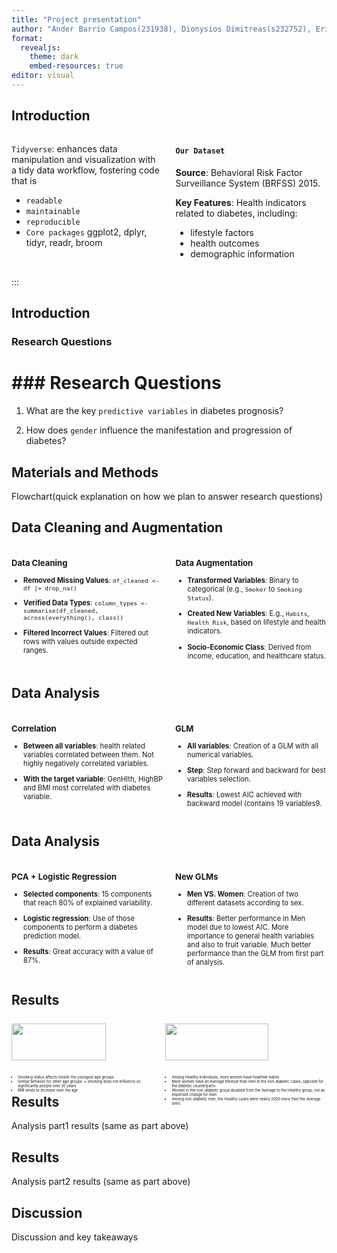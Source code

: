 ```yaml
---
title: "Project presentation"
author: "Ander Barrio Campos(231938), Dionysios Dimitreas(s232752), Erikas Mikužis(s223164), Valeria Tedeschi(s231945), Angeliki Vliora(233059)"
format:
  revealjs:
    theme: dark
    embed-resources: true
editor: visual
---
```


## Introduction

::: columns
::: {.column width="50%"}
`Tidyverse`: enhances data manipulation and visualization with a tidy data workflow, fostering code that is

::: incremental
-   `readable`
-   `maintainable`
-   `reproducible`
-   `Core packages` ggplot2, dplyr, tidyr, readr, broom
:::
:::

::: {.column .incremental width="50%"}
#### `Our Dataset`

**Source**: Behavioral Risk Factor Surveillance System (BRFSS) 2015.

**Key Features**: Health indicators related to diabetes, including:

::: incremental
-   lifestyle factors
-   health outcomes
-   demographic information
:::
:::
:::

:::

## Introduction

### Research Questions


### Research Questions
=======
1.  What are the key `predictive variables` in diabetes prognosis?

2.  How does `gender` influence the manifestation and progression of diabetes?

## Materials and Methods

Flowchart(quick explanation on how we plan to answer research questions)

## Data Cleaning and Augmentation

```{=html}
<style>
.small-font {
  font-size: 0.8em;
}
</style>
```
::: columns
::: {.column .small-font width="50%"}
### Data Cleaning

-   **Removed Missing Values**: `df_cleaned <- df |> drop_na()`

-   **Verified Data Types**: `column_types <- summarise(df_cleaned, across(everything(), class))`

-   **Filtered Incorrect Values**: Filtered out rows with values outside expected ranges.
:::

::: {.column .small-font width="50%"}
### Data Augmentation

-   **Transformed Variables**: Binary to categorical (e.g., `Smoker` to `Smoking Status`).

-   **Created New Variables**: E.g., `Habits`, `Health Risk`, based on lifestyle and health indicators.

-   **Socio-Economic Class**: Derived from income, education, and healthcare status.
:::
:::

## Data Analysis

<div style="display: flex; font-size: 0.8em;">

::: {style="flex: 1; padding-right: 10px;"}
### Correlation

-   **Between all variables**: health related variables correlated between them. Not highly negatively correlated variables.

-   **With the target variable**: GenHlth, HighBP and BMI most correlated with diabetes variable.

    </div>

    <div style="flex: 1; padding-left: 10px;">

### GLM

-   **All variables**: Creation of a GLM with all numerical variables.

-   **Step**: Step forward and backward for best variables selection.

-   **Results**: Lowest AIC achieved with backward model (contains 19 variables9.

    </div>
:::

## Data Analysis

<div style="display: flex; font-size: 0.8em;">

::: {style="flex: 1; padding-right: 10px;"}
### PCA + Logistic Regression

-   **Selected components**: 15 components that reach 80% of explained variability.

-   **Logistic regression**: Use of those components to perform a diabetes prediction model.

-   **Results**: Great accuracy with a value of 87%.

    </div>

    <div style="flex: 1; padding-left: 10px;">

### New GLMs

-   **Men VS. Women**: Creation of two different datasets according to sex.

-   **Results**: Better performance in Men model due to lowest AIC. More importance to general health variables and also to fruit variable. Much better performance than the GLM from first part of analysis.

    </div>
:::

## Results

::: {style="display: flex; font-size: 0.6em;"}
::: {style="padding-right: 10px;"}
![](images/04_key_plot_1.png){.column width="80%"}

::: {.incremental style="font-size: 0.7em;"}
-   Smoking status affects mostly the youngest age groups
-   Similar behavior for other age groups -\> smoking does not influence so significantly people over 35 years
-   BMI tends to increase over the age
:::
:::

<div>

![](images/04_key_plot_2.png){.column width="80%"}

::: {.incremental style="font-size: 0.7em;"}
-   Among Healthy individuals, more women have healthier habits
-   More women have an Average lifestyle than men in the non-diabetic cases, opposite for the diabetic counterparts.
-   Women in the non-diabetic group doubled from the Average to the Healthy group, not an important change for men
-   Among non-diabetic men, the Healthy cases were nearly 2000 more than the Average ones.
:::

</div>
:::

## Results

Analysis part1 results (same as part above)

## Results

Analysis part2 results (same as part above)

## Discussion

Discussion and key takeaways
